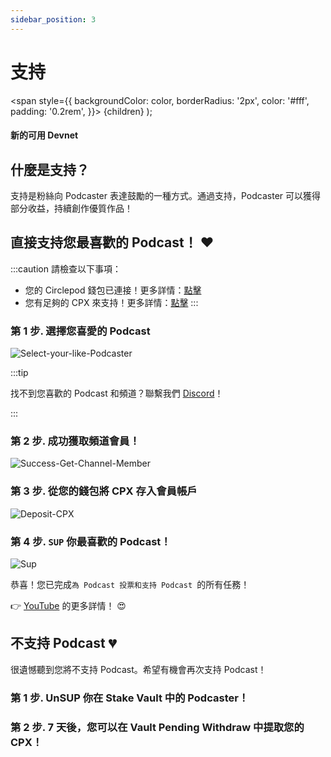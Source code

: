 ```yaml
---
sidebar_position: 3
---
```


# 支持

   <span
    style={{
      backgroundColor: color,
      borderRadius: '2px',
      color: '#fff',
      padding: '0.2rem',
    }}>
    {children}
  </span>
);

#### 新的可用 <Highlight color="#25c2a0">Devnet</Highlight>

## 什麼是支持？

支持是粉絲向 Podcaster 表達鼓勵的一種方式。通過支持，Podcaster 可以獲得部分收益，持續創作優質作品！

## 直接支持您最喜歡的 Podcast！ ❤️
:::caution 請檢查以下事項：
- 您的 Circlepod 錢包已連接！更多詳情：[點擊](/docs/wallet/connect-wallet)
- 您有足夠的 CPX 來支持！更多詳情：[點擊](/docs/wallet/airdrop)
:::

### 第 1 步. 選擇您喜愛的 Podcast

![Select-your-like-Podcaster](/img/channel/support/choose-this-channel.png)

:::tip

找不到您喜歡的 Podcast 和頻道？聯繫我們 [Discord](https://discord.gg/6ACR6uDJTC)！

:::

### 第 2 步. 成功獲取頻道會員！

![Success-Get-Channel-Member](/img/tutorial/pool.png)

### 第 3 步. 從您的錢包將 CPX 存入會員帳戶

![Deposit-CPX](/img/tutorial/deposit.png)

### 第 4 步. `SUP` 你最喜歡的 Podcast！

![Sup](/img/tutorial/sup-channel.png)

恭喜！您已完成`為 Podcast 投票和支持 Podcast `的所有任務！

👉 [YouTube](https://www.youtube.com/watch?v=UVlw9bc5Mt0) 的更多詳情！ 😍

## 不支持 Podcast 💔

很遺憾聽到您將不支持 Podcast。希望有機會再次支持 Podcast！

### 第 1 步. **UnSUP** 你在 **Stake Vault** 中的 Podcaster！
### 第 2 步. 7 天後，您可以在 **Vault Pending Withdraw** 中提取您的 CPX！
